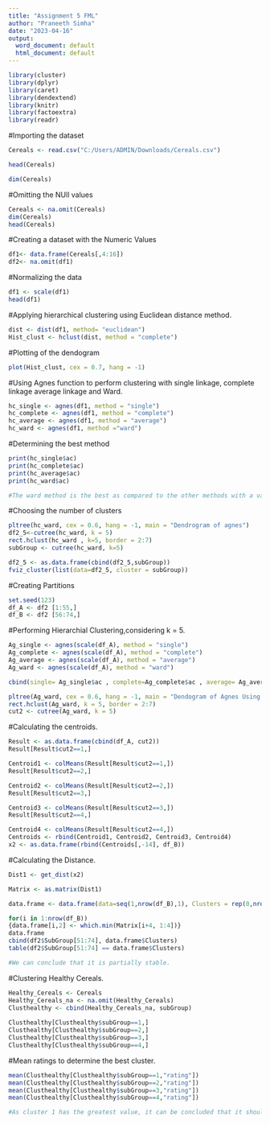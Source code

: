---
title: "Assignment 5 FML"
author: "Praneeth Simha"
date: "2023-04-16"
output:
  word_document: default
  html_document: default
---

```{r}
library(cluster)
library(dplyr)
library(caret)
library(dendextend)
library(knitr)
library(factoextra)
library(readr)                                                              
```
#Importing the dataset
```{r}
Cereals <- read.csv("C:/Users/ADMIN/Downloads/Cereals.csv")
```

```{r}
head(Cereals)
```
```{r}
dim(Cereals)
```
#Omitting the NUll values
```{r}
Cereals <- na.omit(Cereals)
dim(Cereals)
head(Cereals)
```
#Creating a dataset with the Numeric Values
```{r}
df1<- data.frame(Cereals[,4:16])
df2<- na.omit(df1)
```

#Normalizing the data
```{r}
df1 <- scale(df1)
head(df1)
```
#Applying hierarchical clustering using Euclidean distance method.
```{r}
dist <- dist(df1, method= "euclidean")
Hist_clust <- hclust(dist, method = "complete")
```

#Plotting of the dendogram
```{r}
plot(Hist_clust, cex = 0.7, hang = -1)
```
#Using Agnes function to perform clustering with single linkage, complete linkage average linkage and Ward.
```{r}
hc_single <- agnes(df1, method = "single")
hc_complete <- agnes(df1, method = "complete")
hc_average <- agnes(df1, method = "average")
hc_ward <- agnes(df1, method ="ward")
```

#Determining the best method
```{r}
print(hc_single$ac)
print(hc_complete$ac)
print(hc_average$ac)
print(hc_ward$ac)

#The ward method is the best as compared to the other methods with a value of 0.9046042
```
#Choosing the number of clusters
```{r}
pltree(hc_ward, cex = 0.6, hang = -1, main = "Dendrogram of agnes") 
df2_5<-cutree(hc_ward, k = 5)
rect.hclust(hc_ward , k=5, border = 2:7)
subGroup <- cutree(hc_ward, k=5)
```

```{r}
df2_5 <- as.data.frame(cbind(df2_5,subGroup))
fviz_cluster(list(data=df2_5, cluster = subGroup))
```
#Creating Partitions
```{r}
set.seed(123)
df_A <- df2 [1:55,]
df_B <- df2 [56:74,]
```

#Performing Hierarchial Clustering,considering k = 5.
```{r}
Ag_single <- agnes(scale(df_A), method = "single")
Ag_complete <- agnes(scale(df_A), method = "complete")
Ag_average <- agnes(scale(df_A), method = "average")
Ag_ward <- agnes(scale(df_A), method = "ward")

```

```{r}
cbind(single= Ag_single$ac , complete=Ag_complete$ac , average= Ag_average$ac , ward= Ag_ward$ac)
```
```{r}
pltree(Ag_ward, cex = 0.6, hang = -1, main = "Dendogram of Agnes Using Ward")
rect.hclust(Ag_ward, k = 5, border = 2:7)
cut2 <- cutree(Ag_ward, k = 5)
```
#Calculating the centroids.
```{r}
Result <- as.data.frame(cbind(df_A, cut2))
Result[Result$cut2==1,]

Centroid1 <- colMeans(Result[Result$cut2==1,])
Result[Result$cut2==2,]

Centroid2 <- colMeans(Result[Result$cut2==2,])
Result[Result$cut2==3,]

Centroid3 <- colMeans(Result[Result$cut2==3,])
Result[Result$cut2==4,]

Centroid4 <- colMeans(Result[Result$cut2==4,])
Centroids <- rbind(Centroid1, Centroid2, Centroid3, Centroid4)
x2 <- as.data.frame(rbind(Centroids[,-14], df_B))
```
#Calculating the Distance.
```{r}
Dist1 <- get_dist(x2)

Matrix <- as.matrix(Dist1)

data.frame <- data.frame(data=seq(1,nrow(df_B),1), Clusters = rep(0,nrow(df_B)))

for(i in 1:nrow(df_B)) 
{data.frame[i,2] <- which.min(Matrix[i+4, 1:4])}
data.frame
cbind(df2$SubGroup[51:74], data.frame$Clusters)
table(df2$SubGroup[51:74] == data.frame$Clusters)

#We can conclude that it is partially stable.
```
#Clustering Healthy Cereals.
```{r}
Healthy_Cereals <- Cereals
Healthy_Cereals_na <- na.omit(Healthy_Cereals)
Clusthealthy <- cbind(Healthy_Cereals_na, subGroup)
                  
Clusthealthy[Clusthealthy$subGroup==1,]
Clusthealthy[Clusthealthy$subGroup==2,]
Clusthealthy[Clusthealthy$subGroup==3,]
Clusthealthy[Clusthealthy$subGroup==4,]
```
#Mean ratings to determine the best cluster.
```{r}
mean(Clusthealthy[Clusthealthy$subGroup==1,"rating"])
mean(Clusthealthy[Clusthealthy$subGroup==2,"rating"])
mean(Clusthealthy[Clusthealthy$subGroup==3,"rating"])
mean(Clusthealthy[Clusthealthy$subGroup==4,"rating"])

#As cluster 1 has the greatest value, it can be concluded that it should be chosen. In light of this, cluster 1 can be regarded as a Healthy Cluster.
```

